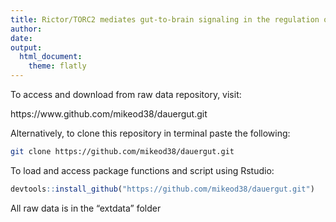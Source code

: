 ```yaml
---
title: Rictor/TORC2 mediates gut-to-brain signaling in the regulation of phenotypic plasticity in _C. elegans_
author:
date:
output:
  html_document:
    theme: flatly
---
```


To access and download from raw data repository, visit:

https://www.github.com/mikeod38/dauergut.git

Alternatively, to clone this repository in terminal paste the following:

```bash
git clone https://github.com/mikeod38/dauergut.git
```

To load and access package functions and script using Rstudio:

```r
devtools::install_github("https://github.com/mikeod38/dauergut.git")
```

All raw data is in the "extdata" folder